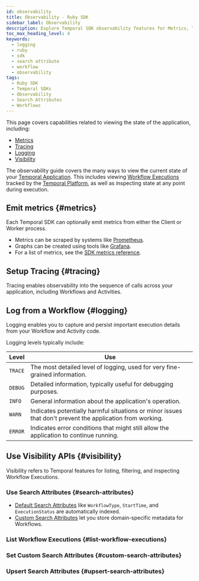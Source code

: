 ```yaml
---
id: observability
title: Observability - Ruby SDK
sidebar_label: Observability
description: Explore Temporal SDK observability features for Metrics, Tracing, Logging, and Visibility using the Ruby SDK.
toc_max_heading_level: 4
keywords:
  - logging
  - ruby
  - sdk
  - search attribute
  - workflow
  - observability
tags:
  - Ruby SDK
  - Temporal SDKs
  - Observability
  - Search Attributes
  - Workflows
---
```


This page covers capabilities related to viewing the state of the application, including:

- [Metrics](#metrics)
- [Tracing](#tracing)
- [Logging](#logging)
- [Visibility](#visibility)

The observability guide covers the many ways to view the current state of your [Temporal Application](/temporal#temporal-application).
This includes viewing [Workflow Executions](/workflow-execution) tracked by the [Temporal Platform](/temporal#temporal-platform), as well as inspecting state at any point during execution.

## Emit metrics {#metrics}

Each Temporal SDK can optionally emit metrics from either the Client or Worker process.

- Metrics can be scraped by systems like [Prometheus](https://prometheus.io/docs/introduction/overview/).
- Graphs can be created using tools like [Grafana](https://grafana.com/docs/).
- For a list of metrics, see the [SDK metrics reference](/references/sdk-metrics).

<!-- CONTENT -->

## Setup Tracing {#tracing}

Tracing enables observability into the sequence of calls across your application, including Workflows and Activities.

<!-- CONTENT -->

## Log from a Workflow {#logging}

Logging enables you to capture and persist important execution details from your Workflow and Activity code.

Logging levels typically include:

| Level   | Use                                                                                                       |
| ------- | --------------------------------------------------------------------------------------------------------- |
| `TRACE` | The most detailed level of logging, used for very fine-grained information.                               |
| `DEBUG` | Detailed information, typically useful for debugging purposes.                                            |
| `INFO`  | General information about the application's operation.                                                    |
| `WARN`  | Indicates potentially harmful situations or minor issues that don't prevent the application from working. |
| `ERROR` | Indicates error conditions that might still allow the application to continue running.                    |

<!-- CONTENT -->

## Use Visibility APIs {#visibility}

Visibility refers to Temporal features for listing, filtering, and inspecting Workflow Executions.

### Use Search Attributes {#search-attributes}

- [Default Search Attributes](/search-attribute#default-search-attribute) like `WorkflowType`, `StartTime`, and `ExecutionStatus` are automatically indexed.
- [Custom Search Attributes](/search-attribute#custom-search-attribute) let you store domain-specific metadata for Workflows.

<!-- CONTENT -->

### List Workflow Executions {#list-workflow-executions}

<!-- CONTENT -->

### Set Custom Search Attributes {#custom-search-attributes}

<!-- CONTENT -->

### Upsert Search Attributes {#upsert-search-attributes}

<!-- CONTENT -->
